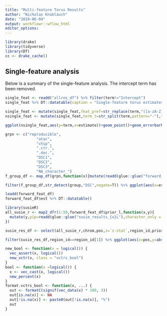 ```yaml
---
title: "Multi-feature Torus Results"
author: "Nicholas Knoblauch"
date: "2019-06-04"
output: workflowr::wflow_html
editor_options:
---
```



```r
library(drake)
library(tidyverse)
library(DT)
cc <- drake_cache()
```


## Single-feature analysis

Below is a summary of the single-feature analysis.  The intercept term has been removed.


```r
single_feat <- readd("allres_df") %>% filter(term!="Intercept")
single_feat %>% DT::datatable(caption = "Single-feature torus estimates")
```


```r
single_feat <- mutate(single_feat,feat_pref=str_replace(term,"([a-zA-Z]+).+","\\1"))
nsingle_feat <- mutate(single_feat,term_t=str_split(term,pattern="-"),type=map_chr(term_t,~.x[1]),category=map_chr(term_t,~.x[3])) %>% filter(!is.na(category))

ggplot(nsingle_feat,aes(y=term,x=estimate))+geom_point()+geom_errorbarh(aes(xmin=low,xmax=high))+geom_vline(xintercept=0)+facet_grid(type~category,scales = "free_y")
```


```r
grpn <- c("reproducible",
              "atac",
              "chip",
              ".ctr.",
              ".dec.",
              "DSC1",
              "DSC2",
              "DSC3",
              "NA_character_")
f_group_df <- map_df(grpn,function(x){mutate(readd(glue::glue("forward_feat_df_{x}"),character_only = T)$res$est,group=x)})
```


```r
filter(f_group_df,str_detect(group,"DSC",negate=T)) %>% ggplot(aes(x=estimate,y=term))+geom_point()+geom_errorbarh(aes(xmin=low,xmax=high))+geom_vline(xintercept=0)+facet_wrap(~group,scales = "free_y")
```


```r
loadd(forward_feat_df)
forward_feat_df$est %>% DT::datatable()
```


```r
library(susieR)
all_susie_r <- map2_dfr(1:50,forward_feat_df$prior_l,function(x,y){
  mutate(y,pip=readd(glue::glue("susie_results_{x}L"),character_only = T)$pip)
})

susie_res_df <- select(all_susie_r,chrom,pos,z=`z-stat`,region_id,prior,pip) %>% gather(key="feature",value="value",z,prior,pip)

filter(susie_res_df,region_id==region_id[1]) %>% ggplot(aes(x=pos,y=abs(value),col=feature))+geom_point()

```


```r
new_bool <- function(x = logical()) {
  vec_assert(x, logical())
  new_vctr(x, class = "vctrs_bool")
}
bool <- function(x =logical()) {
  x <- vec_cast(x, logical())
  new_percent(x)
}
format.vctrs_bool <- function(x, ...) {
  out <- formatC(signif(vec_data(x) * 100, 3))
  out[is.na(x)] <- NA
  out[!is.na(x)] <- paste0(out[!is.na(x)], "%")
  out
}



```

